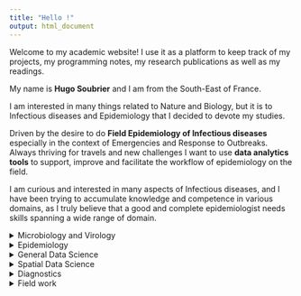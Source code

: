 ```yaml
---
title: "Hello !"
output: html_document
---
```

<html>  
<link rel="icon" href="/favicon.ico" sizes="any"/>
<link rel="stylesheet" href="/css/custom.css" />
</html>

<p class="intro">Welcome to my academic website! I use it as a platform to keep track of my projects, my programming notes, my research publications as well as my readings.</p>

My name is **Hugo Soubrier** and I am from the South-East of France.  

I am interested in many things related to Nature and Biology, but it is to Infectious diseases and Epidemiology that I decided to devote my studies. 

Driven by the desire to do <strong>Field Epidemiology of Infectious diseases</strong> especially in the context of Emergencies and Response to Outbreaks. Always thriving for travels and new challenges I want to use <strong>data analytics tools</strong> to support, improve and facilitate the workflow of epidemiology on the field.

I am curious and interested in many aspects of Infectious diseases,  and I have been trying to accumulate knowledge and competence in various domains, as I truly believe that a good and complete epidemiologist needs skills spanning a wide range of domain. 

<details class="item-1">
    <summary>Microbiology and Virology</summary>
    <p>The teaching in immunology, virology and bacteriology during my BSc in Microbiology at Imperial College London, and then my MSc in Control of Infectious Diseases at the London School of Tropical Medicine (LSHTM), has given me a critical eye on the biology, ecology spread and control of infectious agents.</p>
  </details>
  
<details class="item-2">
    <summary>Epidemiology</summary>
    <p>My epidemiology competence stem from my MSc Control of Infectious Diseases at the LSHTM. It is my main subject of interest, and from the basics of epidemiology I have deepened my knowledge to Spatial Epidemiology and Epidemiology of Infectious Diseases, also Field Epidemiology and its various applications to Emergency context and Outbreaks.</p>
    
<p>The different Advanced statistics course I followed at the LSHTM have equipped me with solid theoretical foundations for my epidemiological analysis.</p>
</details>
  
  <details class="item-3">
    <summary>General Data Science</summary>
    <p>I started learning data science with self-taught resources but since then I have applied several of my skills to my university projects and recent work at Bernhard Nocht Institute of Tropical Medicine (BNITM). I am mainly focused on R and its environment (Rmarkdown, Rshiny …), but I also know SQL, Markdown, HTML and CSS. I love to learn and discover new skills and tools, as an example, I have learned how to code the current website to help me with organize my projects and store my programming notes.</p>

<p>My data science skills were reinforced on the theoretical side by strong Advanced Statistics course that I followed during my MSc at the LSHTM.</p>

  </details>
  
  <details class ="item-4">
    <summary>Spatial Data Science</summary>
    <p>Spatial data science has a very special importance for me. I love maps and geography, and therefore at LSHTM I decided to study Spatial Epidemiology. Since then, I have never stopped to practice this skill and tried to apply it to most of my projects. I am fond of map making, and other data visualization in spatial context. From my master project until my most recent publication, I am always using maps as my primary point to understand a situation or context.</p>

<p>I am comfortable with ArcGIS, QGIS, GeoDa, SatScan, but it’s mainly on R that I have conducted most of my spatial analysis. I know how to make maps as well as interactive maps from R environment and embed them in various support such as markdown reports or Shiny dashboards.</p>

<p>I also have extensive knowledge of remote-sensing data which were my primary data source for my Master project. I have used R to download, handled and analyzed data provided by Sentinel-2 and Landsat-8 satellites. Processing GeoTiff files into Temperature, Rainfall, Landcover and NDVI datasets. I have also learned to performed geographical calculation, and extract raster values for given sampled points.</p>
  </details>
  
  <details class ="item-5">
    <summary>Diagnostics</summary>
    <p>It’s my belief that any strong epidemiologist shall have a good understanding of the data collection workflow in order to identify pitfalls, biases and to fully grasp the extent of its datasets. On this basis, I have tried to be at the start of the data collection workflow, and now I can proudly say that I have a strong diagnostic experience.</p>

<p>Having worked 2 years at Bernhard Nocht Institute of Tropical Medicine in the Africa Team of the Virology department, we were specialized in diagnostic of class-4 infectious agents (Ebolaviruses, Marburgviruses, Lassa virus, Yellow Fever virus, Dengue virus…). There I was trained by the European Mobile Laboratory, for handling of class-4 pathogens in BSL-3 laboratories on the field.</p> 

<p>I have solid grounds in PCR diagnostics especially qRT-PCR, as well as in serology (IFA, ELISA). Our project of capacity building of local Diagnostic laboratory in West Africa has given me opportunities to share those skills by training local teams.</p>
  </details>
  
  <details class="item-6">
    <summary>Field work</summary>
    <p>Field work was the first experience I tried to obtain as soon as my MSc was over. I am glad to say that I have now been deployed 5 times to Guinea to respond to the Ebola Virus Disease outbreak that started in February 2021. The deployments under the Global Outbreak Alert and Response Network (GOARN) of WHO, has given me strong field experience in what could be described as intense settings.</p>

<p>I have loved my work there, and our capacity building project in Conakry and in the remote forest of Guinea has been extremely valuable to me, as much on the professional side, as on the personal side. My experience of Africa was up to my expectations, and reinforced my desire to work there on the field.</p>
  </details>
  
  




